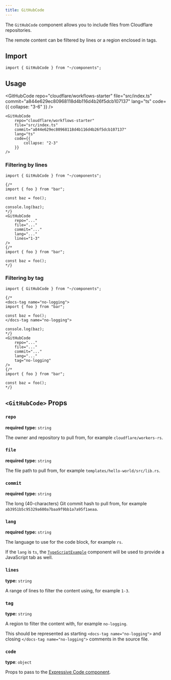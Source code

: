 ```yaml
---
title: GitHubCode
---
```



The `GitHubCode` component allows you to include files from Cloudflare repositories.

The remote content can be filtered by lines or a region enclosed in tags.

## Import

```mdx
import { GitHubCode } from "~/components";
```

## Usage

<GitHubCode
    repo="cloudflare/workflows-starter"
    file="src/index.ts"
    commit="a844e629ec80968118d4b116d4b26f5dcb107137"
    lang="ts"
    code={{
    	collapse: "3-6"
    }}
/>

```mdx
<GitHubCode
    repo="cloudflare/workflows-starter"
    file="src/index.ts"
    commit="a844e629ec80968118d4b116d4b26f5dcb107137"
    lang="ts"
    code={{
    	collapse: "2-3"
    }}
/>
```

### Filtering by lines

```mdx
import { GitHubCode } from "~/components";

{/*
import { foo } from "bar";

const baz = foo();

console.log(baz);
*/}
<GitHubCode
    repo="..."
    file="..."
    commit="..."
    lang="..."
    lines="1-3"
/>
{/*
import { foo } from "bar";

const baz = foo();
*/}
```

### Filtering by tag

```mdx
import { GitHubCode } from "~/components";

{/*
<docs-tag name="no-logging">
import { foo } from "bar";

const baz = foo();
</docs-tag name="no-logging">

console.log(baz);
*/}
<GitHubCode
    repo="..."
    file="..."
    commit="..."
    lang="..."
    tag="no-logging"
/>
{/*
import { foo } from "bar";

const baz = foo();
*/}
```

## `<GitHubCode>` Props

### `repo`

**required**
**type:** `string`

The owner and repository to pull from, for example `cloudflare/workers-rs`.

### `file`

**required**
**type:** `string`

The file path to pull from, for example `templates/hello-world/src/lib.rs`.

### `commit`

**required**
**type:** `string`

The long (40-characters) Git commit hash to pull from, for example `ab3951b5c95329a600a7baa9f9bb1a7a95f1aeaa`.

### `lang`

**required**
**type:** `string`

The language to use for the code block, for example `rs`.

If the `lang` is `ts`, the [`TypeScriptExample`](/style-guide/components/typescript-example/) component will be used to provide a JavaScript tab as well.

### `lines`

**type:** `string`

A range of lines to filter the content using, for example `1-3`.

### `tag`

**type:** `string`

A region to filter the content with, for example `no-logging`.

This should be represented as starting `<docs-tag name="no-logging">` and closing `</docs-tag name="no-logging">` comments in the source file.

### `code`

**type**: `object`

Props to pass to the [Expressive Code component](https://expressive-code.com/key-features/code-component/).